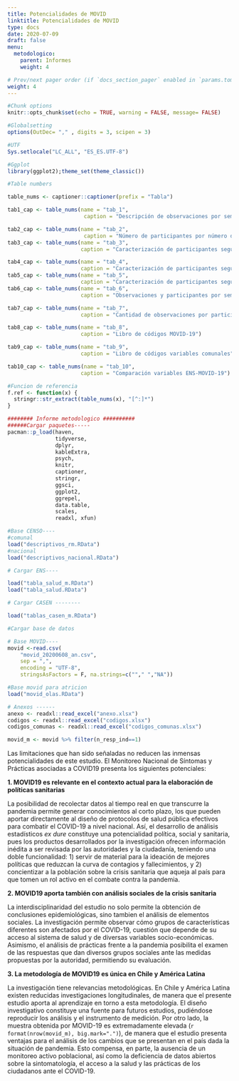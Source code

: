 ```yaml
---
title: Potencialidades de MOVID
linktitle: Potencialidades de MOVID
type: docs
date: 2020-07-09
draft: false
menu:
  metodologico:
    parent: Informes
    weight: 4

# Prev/next pager order (if `docs_section_pager` enabled in `params.toml`)
weight: 4
---
```


```r
#Chunk options
knitr::opts_chunk$set(echo = TRUE, warning = FALSE, message= FALSE)

#Globalsetting
options(OutDec= "," , digits = 3, scipen = 3)

#UTF
Sys.setlocale("LC_ALL", "ES_ES.UTF-8")

#Ggplot
library(ggplot2);theme_set(theme_classic())
```

```r
#Table numbers

table_nums <- captioner::captioner(prefix = "Tabla")

tab1_cap <- table_nums(name = "tab_1", 
                        caption = "Descripción de observaciones por semana")

tab2_cap <- table_nums(name = "tab_2", 
                        caption = "Número de participantes por número de observaciones")
tab3_cap <- table_nums(name = "tab_3",
                       caption = "Caracterización de participantes según tramo etario, sexo y región de residencia")

tab4_cap <- table_nums(name = "tab_4",
                       caption = "Caracterización de participantes según comuna de residencia")
tab5_cap <- table_nums(name = "tab_5",
                       caption = "Caracterización de participantes según prevalencia de enfermedades")
tab6_cap <- table_nums(name = "tab_6",
                       caption = "Observaciones y participantes por semana epidemiológica")

tab7_cap <- table_nums(name = "tab_7",
                       caption = "Cantidad de observaciones por participante")

tab8_cap <- table_nums(name = "tab_8",
                       caption = "Libro de códigos MOVID-19")

tab9_cap <- table_nums(name = "tab_9",
                       caption = "Libro de códigos variables comunales")

tab10_cap <- table_nums(name = "tab_10",
                       caption = "Comparación variables ENS-MOVID-19")

#Funcion de referencia
f.ref <- function(x) {
  stringr::str_extract(table_nums(x), "[^:]*")
}
```

```r
######## Informe metodologico ##########
######Cargar paquetes-----
pacman::p_load(haven,
               tidyverse,
               dplyr,
               kableExtra,
               psych,
               knitr,
               captioner,
               stringr,
               ggsci,
               ggplot2,
               ggrepel,
               data.table,
               scales,
               readxl, xfun)

#Base CENSO----
#comunal
load("descriptivos_rm.RData")
#nacional
load("descriptivos_nacional.RData")

# Cargar ENS----

load("tabla_salud_m.RData")
load("tabla_salud.RData")

# Cargar CASEN --------

load("tablas_casen_m.RData")

#Cargar base de datos

# Base MOVID----
movid <-read.csv(
    "movid_20200608_an.csv",
    sep = ",",
    encoding = "UTF-8",
    stringsAsFactors = F, na.strings=c(""," ","NA"))

#Base movid para atricion
load("movid_olas.RData")

# Anexos ------
anexo <- readxl::read_excel("anexo.xlsx")
codigos <- readxl::read_excel("codigos.xlsx")
codigos_comunas <- readxl::read_excel("codigos_comunas.xlsx")
```

```r
movid_m <- movid %>% filter(n_resp_ind==1)
```


Las limitaciones que han sido señaladas no reducen las inmensas potencialidades de este estudio. El Monitoreo Nacional de Síntomas y Prácticas asociadas a COVID19 presenta los siguientes potenciales: 

**1. MOVID19 es relevante en el contexto actual para la elaboración de políticas sanitarias**

La posibilidad de recolectar datos al tiempo real en que transcurre la pandemia permite generar conocimientos al corto plazo, los que pueden aportar directamente al diseño de protocolos de salud pública efectivos para combatir el COVID-19 a nivel nacional. Así, el desarrollo de análisis estadísticos *ex dure* constituye una potencialidad política, social y sanitaria, pues los productos desarrollados por la investigación ofrecen información inédita a ser revisada por las autoridades y la ciudadanía, teniendo una doble funcionalidad: 1) servir de material para la ideación de mejores políticas que reduzcan la curva de contagios y fallecimientos, y 2) concientizar a la población sobre la crisis sanitaria que aqueja al país para que tomen un rol activo en el combate contra la pandemia.

**2. MOVID19 aporta también con análisis sociales de la crisis sanitaria** 

La interdisciplinaridad del estudio no solo permite la obtención de conclusiones epidemiológicas, sino tambien el análisis de elementos sociales. La investigación permite observar cómo grupos de características diferentes son afectados por el COVID-19, cuestión que depende de su acceso al sistema de salud y de diversas variables socio-económicas. Asimismo, el análisis de prácticas frente a la pandemia posibilita el examen de las respuestas que dan diversos grupos sociales ante las medidas propuestas por la autoridad, permitiendo su evaluación.

**3. La metodología de MOVID19 es única en Chile y América Latina**

La investigación tiene relevancias metodológicas. En Chile y América Latina existen reducidas investigaciones longitudinales, de manera que el presente estudio aporta al aprendizaje en torno a esta metodología. El diseño investigativo constituye una fuente para futuros estudios, pudiéndose reproducir los análisis y el instrumento de medición. 
Por otro lado, la muestra obtenida por MOVID-19 es extremadamente elevada (`r format(nrow(movid_m), big.mark=".")`), de manera que el estudio presenta ventajas para el análisis de los cambios que se presentan en el país dada la situación de pandemia. Esto compensa, en parte, la ausencia de un monitoreo activo poblacional, así como la deficiencia de datos abiertos sobre la sintomatología, el acceso a la salud y las prácticas de los ciudadanos ante el COVID-19.
